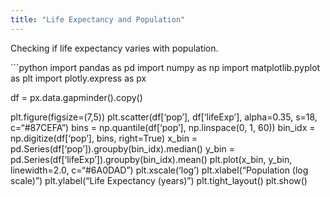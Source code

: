 ```yaml
---
title: "Life Expectancy and Population"
---
```


Checking if life expectancy varies with population.

```python
import pandas as pd
import numpy as np
import matplotlib.pyplot as plt
import plotly.express as px

df = px.data.gapminder().copy()

plt.figure(figsize=(7,5))
plt.scatter(df['pop'], df['lifeExp'], alpha=0.35, s=18, c="#87CEFA")
bins = np.quantile(df['pop'], np.linspace(0, 1, 60))
bin_idx = np.digitize(df['pop'], bins, right=True)
x_bin = pd.Series(df['pop']).groupby(bin_idx).median()
y_bin = pd.Series(df['lifeExp']).groupby(bin_idx).mean()
plt.plot(x_bin, y_bin, linewidth=2.0, c="#6A0DAD")
plt.xscale('log')
plt.xlabel("Population (log scale)")
plt.ylabel("Life Expectancy (years)")
plt.tight_layout()
plt.show()
